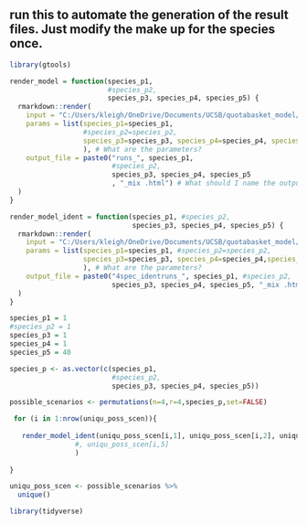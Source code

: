 ## run this to automate the generation of the result files. Just modify the make up for the species once.

```r

library(gtools)

render_model = function(species_p1,
                        #species_p2,
                        species_p3, species_p4, species_p5) {
  rmarkdown::render(
    input = "C:/Users/kleigh/OneDrive/Documents/UCSB/quotabasket_model/working_model/4spec_auto_model_defaults_price.Rmd", # What's the input file to render?
    params = list(species_p1=species_p1,
                  #species_p2=species_p2,
                  species_p3=species_p3, species_p4=species_p4, species_p5=species_p5
                  ), # What are the parameters?
    output_file = paste0("runs_", species_p1,
                         #species_p2,
                         species_p3, species_p4, species_p5
                         , "_mix .html") # What should I name the output file?
  )
}

render_model_ident = function(species_p1, #species_p2, 
                              species_p3, species_p4, species_p5) {
  rmarkdown::render(
    input = "C:/Users/kleigh/OneDrive/Documents/UCSB/quotabasket_model/working_model/4spec_model_identical_price.Rmd", # What's the input file to render?
    params = list(species_p1=species_p1, #species_p2=species_p2, 
                  species_p3=species_p3, species_p4=species_p4,species_p5=species_p5
                  ), # What are the parameters?
    output_file = paste0("4spec_identruns_", species_p1, #species_p2, 
                         species_p3, species_p4, species_p5, "_mix .html") # What should I name the output file?
  )
}

species_p1 = 1
#species_p2 = 1
species_p3 = 1
species_p4 = 1
species_p5 = 40

species_p <- as.vector(c(species_p1,
                         #species_p2,
                         species_p3, species_p4, species_p5))

possible_scenarios <- permutations(n=4,r=4,species_p,set=FALSE)

 for (i in 1:nrow(uniqu_poss_scen)){
   
   render_model_ident(uniqu_poss_scen[i,1], uniqu_poss_scen[i,2], uniqu_poss_scen[i,3], uniqu_poss_scen[i,4]
                #, uniqu_poss_scen[i,5]
                )
   
}

uniqu_poss_scen <- possible_scenarios %>% 
  unique()

library(tidyverse)

```

